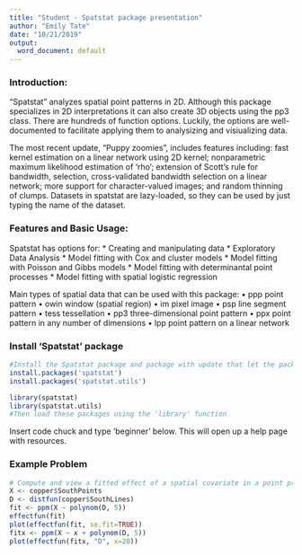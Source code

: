 ```yaml
---
title: "Student - Spatstat package presentation"
author: "Emily Tate"
date: "10/21/2019"
output:
  word_document: default
---
```


### Introduction: 
 “Spatstat” analyzes spatial point patterns in 2D.  Although this package specializes in 2D interpretations it can also create 3D objects using the pp3 class. There are hundreds of function options. Luckily, the options are well-documented to facilitate applying them to analysizing and visiualizing data.
 
 
The most recent update, “Puppy zoomies”, includes features including: fast kernel estimation on a linear network using 2D kernel; nonparametric maximum likelihood estimation of ‘rho’; extension of Scott’s rule for bandwidth, selection, cross-validated bandwidth selection on a linear network; more support for character-valued images; and random thinning of clumps. Datasets in spatstat are lazy-loaded, so they can be used by just typing the name of the dataset.

### Features and Basic Usage:
Spatstat has options for: 
* Creating and manipulating data 
* Exploratory Data Analysis 
* Model fitting with Cox and cluster models 
* Model fitting with Poisson and Gibbs models 
* Model fitting with determinantal point processes 
* Model fitting with spatial logistic regression

Main types of spatial data that can be used with this package:
•	ppp point pattern
•	owin window (spatial region)
•	im pixel image
•	psp line segment pattern
•	tess tessellation
•	pp3 three-dimensional point pattern
•	ppx point pattern in any number of dimensions
•	lpp point pattern on a linear network

### Install 'Spatstat' package
```r
#Install the Spatstat package and package with update that let the package functions run
install.packages('spatstat') 
install.packages('spatstat.utils') 

library(spatstat)
library(spatstat.utils)
#Then load these packages using the 'library' function

```

Insert code chuck and type 'beginner' below. This will open up a help page with resources.


### Example Problem
```r
# Compute and view a fitted effect of a spatial covariate in a point process model
X <- copper$SouthPoints 
D <- distfun(copper$SouthLines)
fit <- ppm(X ~ polynom(D, 5))
effectfun(fit)
plot(effectfun(fit, se.fit=TRUE))
fitx <- ppm(X ~ x + polynom(D, 5))
plot(effectfun(fitx, "D", x=20))
```



